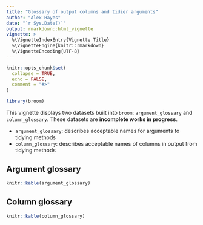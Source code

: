 ```yaml
---
title: "Glossary of output columns and tidier arguments"
author: "Alex Hayes"
date: "`r Sys.Date()`"
output: rmarkdown::html_vignette
vignette: >
  %\VignetteIndexEntry{Vignette Title}
  %\VignetteEngine{knitr::rmarkdown}
  %\VignetteEncoding{UTF-8}
---
```


```r
knitr::opts_chunk$set(
  collapse = TRUE,
  echo = FALSE,
  comment = "#>"
)

library(broom)
```

This vignette displays two datasets built into `broom`: `argument_glossary` and `column_glossary`. These datasets are **incomplete works in progress**.

- `argument_glossary`: describes acceptable names for arguments to tidying methods
- `column_glossary`: describes acceptable names of columns in output from tidying methods

## Argument glossary

```r
knitr::kable(argument_glossary)
```

## Column glossary

```r
knitr::kable(column_glossary)
```
